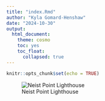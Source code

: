```yaml
---
title: "index.Rmd"
author: "Kyla Gomard-Henshaw"
date: "2024-10-30"
output: 
  html_document:
    theme: cosmo
    toc: yes
    toc_float:
      collapsed: true
---
```


```r
knitr::opts_chunk$set(echo = TRUE)
```

![Neist Point Lighthouse](IMG_1740.jpg)